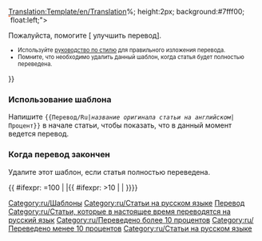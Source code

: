 <noinclude>[[Translation:Template/en/Translation]]</noinclude><noinclude>[[Category:ru/Шаблоны]]</noinclude>{{en/Ambox| type  = style
| image = en/Translation.png
| text  = <strong>Эта статья переводится с английского языка на русский: <includeonly>[{{SERVER}}{{localurl:{{NAMESPACE}}:{{{1}}}|action=view}} {{{1}}}]</includeonly><noinclude>{{{1}}}</noinclude>.</strong>
<div style="font-size: 90%">
<div style="margin:auto; text-align:Left;">Процент: {{{2|0}}}%
<div style="width:200px; text-align:Left; border:1px solid #aaa; padding:1px; overflow:hidden;"><span style="width:{{#expr: ({{{2|0}}}/100) * 100}}%; height:2px; background:#7fff00; float:left;">&nbsp;</span><span style="width:{{#expr: 100 - ({{{2|0}}}/100) * 100}}%; height:2px; background:#ff7f50; float:left;">&nbsp;</span></div>
</div>
Пожалуйста, помогите [{{SERVER}}{{localurl:{{NAMESPACE}}:{{PAGENAME}}|action=edit}} улучшить перевод].
</div><div style="font-size: 80%">
*Используйте [[en/Wiki/Manual of Style|руководство по стилю]] для правильного изложения перевода.
*Помните, что необходимо удалить данный шаблон, когда статья будет полностью переведена.</div>
}}<noinclude>

=== Использование шаблона ===
Напишите <code><nowiki>{{</nowiki>Перевод/Ru|''название оригинала статьи на английском''|Процент<nowiki>}}</nowiki></code> в начале статьи, чтобы показать, что в данный момент ведется перевод.

=== Когда перевод закончен ===
Удалите этот шаблон, если статья полностью переведена.
[[Category:ru/Статьи на русском языке]]
[[Category:ru/Перевод|Перевод]]


</noinclude><includeonly>
{{ #ifexpr: {{{2|0}}}=100 | |[[Category:ru/Статьи, которые в настоящее время переводятся на русский язык]]{{ #ifexpr: {{{2|0}}}>10 | [[Category:ru/Переведено более 10 процентов]] | [[Category:ru/Переведено менее 10 процентов]]}}}}</includeonly>[[Category:ru/Статьи на русском языке]]